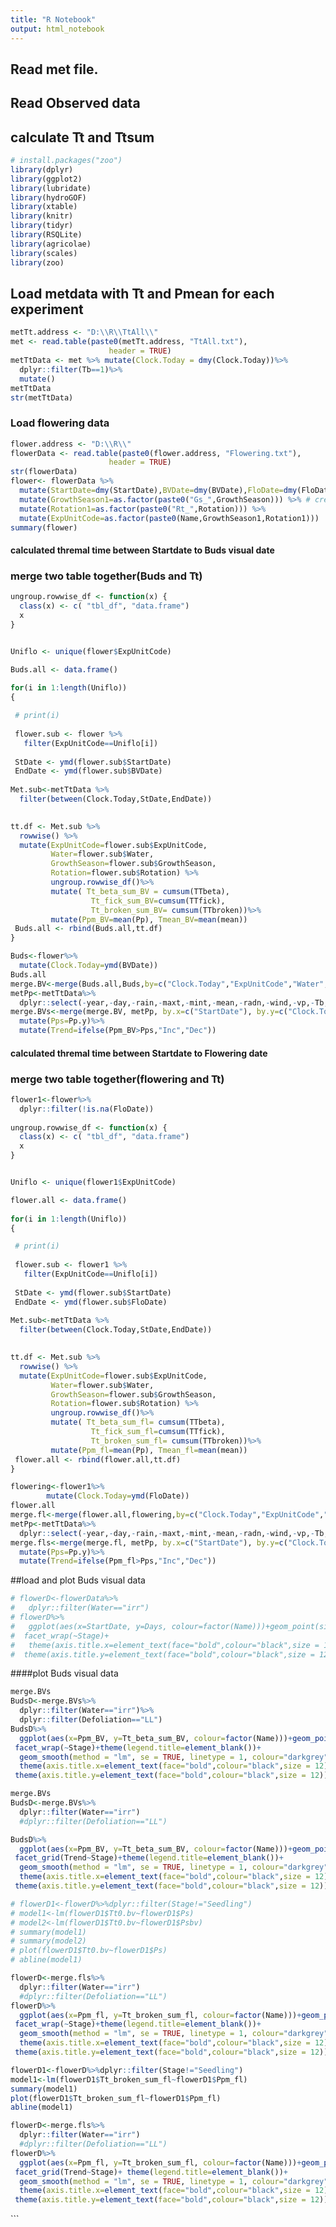 ```yaml
---
title: "R Notebook"
output: html_notebook
---
```

## Read met file.
## Read Observed data
## calculate Tt and Ttsum

```r
# install.packages("zoo")
library(dplyr)
library(ggplot2)
library(lubridate)   
library(hydroGOF)
library(xtable)
library(knitr)
library(tidyr)
library(RSQLite)
library(agricolae)
library(scales)
library(zoo)
```
## Load metdata with Tt and Pmean for each experiment
```r

metTt.address <- "D:\\R\\TtAll\\"
met <- read.table(paste0(metTt.address, "TtAll.txt"), 
                      header = TRUE)
metTtData <- met %>% mutate(Clock.Today = dmy(Clock.Today))%>%
  dplyr::filter(Tb==1)%>%
  mutate()
metTtData
str(metTtData)


```

### Load flowering data
```r

flower.address <- "D:\\R\\"
flowerData <- read.table(paste0(flower.address, "Flowering.txt"),
                      header = TRUE)
str(flowerData)
flower<- flowerData %>%
  mutate(StartDate=dmy(StartDate),BVDate=dmy(BVDate),FloDate=dmy(FloDate)) %>%
  mutate(GrowthSeason1=as.factor(paste0("Gs_",GrowthSeason))) %>% # creating more intuitive labels here
  mutate(Rotation1=as.factor(paste0("Rt_",Rotation))) %>%
  mutate(ExpUnitCode=as.factor(paste0(Name,GrowthSeason1,Rotation1))) 
summary(flower)

```
#### calculated thremal time between Startdate to Buds visual date
### merge two table together(Buds and Tt)
```r
ungroup.rowwise_df <- function(x) {
  class(x) <- c( "tbl_df", "data.frame")
  x
}


Uniflo <- unique(flower$ExpUnitCode)

Buds.all <- data.frame()
 
for(i in 1:length(Uniflo))
{

 # print(i)
  
 flower.sub <- flower %>%
   filter(ExpUnitCode==Uniflo[i]) 
  
 StDate <- ymd(flower.sub$StartDate)
 EndDate <- ymd(flower.sub$BVDate)
  
Met.sub<-metTtData %>%
  filter(between(Clock.Today,StDate,EndDate))
  

tt.df <- Met.sub %>% 
  rowwise() %>%
  mutate(ExpUnitCode=flower.sub$ExpUnitCode,
         Water=flower.sub$Water,
         GrowthSeason=flower.sub$GrowthSeason,
         Rotation=flower.sub$Rotation) %>%
         ungroup.rowwise_df()%>%
         mutate( Tt_beta_sum_BV = cumsum(TTbeta),
                  Tt_fick_sum_BV=cumsum(TTfick),
                  Tt_broken_sum_BV= cumsum(TTbroken))%>%
         mutate(Ppm_BV=mean(Pp), Tmean_BV=mean(mean))
 Buds.all <- rbind(Buds.all,tt.df)
}

```

```r
Buds<-flower%>%
  mutate(Clock.Today=ymd(BVDate))
Buds.all
merge.BV<-merge(Buds.all,Buds,by=c("Clock.Today","ExpUnitCode","Water","GrowthSeason","Rotation"))
metPp<-metTtData%>%
  dplyr::select(-year,-day,-rain,-maxt,-mint,-mean,-radn,-wind,-vp,-Tb,-Tbb,-TTbroken,-TbF,-TTfick,-TTbeta)
merge.BVs<-merge(merge.BV, metPp, by.x=c("StartDate"), by.y=c("Clock.Today"))%>%
  mutate(Pps=Pp.y)%>%
  mutate(Trend=ifelse(Ppm_BV>Pps,"Inc","Dec"))
```

#### calculated thremal time between Startdate to Flowering date
### merge two table together(flowering and Tt)
```r
flower1<-flower%>%
  dplyr::filter(!is.na(FloDate)) 
  
ungroup.rowwise_df <- function(x) {
  class(x) <- c( "tbl_df", "data.frame")
  x
}


Uniflo <- unique(flower1$ExpUnitCode)

flower.all <- data.frame()
 
for(i in 1:length(Uniflo))
{

 # print(i)
  
 flower.sub <- flower1 %>%
   filter(ExpUnitCode==Uniflo[i]) 
  
 StDate <- ymd(flower.sub$StartDate)
 EndDate <- ymd(flower.sub$FloDate)
  
Met.sub<-metTtData %>%
  filter(between(Clock.Today,StDate,EndDate))
  

tt.df <- Met.sub %>% 
  rowwise() %>%
  mutate(ExpUnitCode=flower.sub$ExpUnitCode,
         Water=flower.sub$Water,
         GrowthSeason=flower.sub$GrowthSeason,
         Rotation=flower.sub$Rotation) %>%
         ungroup.rowwise_df()%>%
         mutate( Tt_beta_sum_fl= cumsum(TTbeta),
                  Tt_fick_sum_fl=cumsum(TTfick),
                  Tt_broken_sum_fl= cumsum(TTbroken))%>%
         mutate(Ppm_fl=mean(Pp), Tmean_fl=mean(mean))
 flower.all <- rbind(flower.all,tt.df)
}

```

```r
flowering<-flower1%>%
        mutate(Clock.Today=ymd(FloDate))
flower.all
merge.fl<-merge(flower.all,flowering,by=c("Clock.Today","ExpUnitCode","Water","GrowthSeason","Rotation"))
metPp<-metTtData%>%
  dplyr::select(-year,-day,-rain,-maxt,-mint,-mean,-radn,-wind,-vp,-Tb,-Tbb,-TTbroken,-TbF,-TTfick,-TTbeta)
merge.fls<-merge(merge.fl, metPp, by.x=c("StartDate"), by.y=c("Clock.Today"))%>%
  mutate(Pps=Pp.y)%>%
  mutate(Trend=ifelse(Ppm_fl>Pps,"Inc","Dec"))


```
##load and plot Buds visual data 
```r
# flowerD<-flowerData%>%
#   dplyr::filter(Water=="irr")
# flowerD%>%
#   ggplot(aes(x=StartDate, y=Days, colour=factor(Name)))+geom_point(size=2)+theme_bw()+xlab("Date")+ylab("Days to buds visual")+
#  facet_wrap(~Stage)+
#   theme(axis.title.x=element_text(face="bold",colour="black",size = 12))+
#  theme(axis.title.y=element_text(face="bold",colour="black",size = 12))

```
####plot Buds visual data 
```r
merge.BVs
BudsD<-merge.BVs%>%
  dplyr::filter(Water=="irr")%>%
  dplyr::filter(Defoliation=="LL")
BudsD%>%
  ggplot(aes(x=Ppm_BV, y=Tt_beta_sum_BV, colour=factor(Name)))+geom_point(size=2)+theme_bw()+xlab("Mean photoperiod ")+ylab("Tt0-bv")+
 facet_wrap(~Stage)+theme(legend.title=element_blank())+
  geom_smooth(method = "lm", se = TRUE, linetype = 1, colour="darkgrey")+
  theme(axis.title.x=element_text(face="bold",colour="black",size = 12))+
 theme(axis.title.y=element_text(face="bold",colour="black",size = 12))

```
```r
merge.BVs
BudsD<-merge.BVs%>%
  dplyr::filter(Water=="irr")
  #dplyr::filter(Defoliation=="LL")

BudsD%>%
  ggplot(aes(x=Ppm_BV, y=Tt_beta_sum_BV, colour=factor(Name)))+geom_point(size=2)+theme_bw()+xlab("Mean photoperiod ")+ylab("Tt0-bv")+
 facet_grid(Trend~Stage)+theme(legend.title=element_blank())+
  geom_smooth(method = "lm", se = TRUE, linetype = 1, colour="darkgrey")+
  theme(axis.title.x=element_text(face="bold",colour="black",size = 12))+
 theme(axis.title.y=element_text(face="bold",colour="black",size = 12))

```




```r
# flowerD1<-flowerD%>%dplyr::filter(Stage!="Seedling")
# model1<-lm(flowerD1$Tt0.bv~flowerD1$Ps)
# model2<-lm(flowerD1$Tt0.bv~flowerD1$Psbv)
# summary(model1)
# summary(model2)
# plot(flowerD1$Tt0.bv~flowerD1$Ps)
# abline(model1)
```

```r
flowerD<-merge.fls%>%
  dplyr::filter(Water=="irr")
  #dplyr::filter(Defoliation=="LL")
flowerD%>%
  ggplot(aes(x=Ppm_fl, y=Tt_broken_sum_fl, colour=factor(Name)))+geom_point(size=2)+theme_bw()+xlab("Mean photoperiod ")+ylab("Tt0-fl")+
 facet_wrap(~Stage)+theme(legend.title=element_blank())+
  geom_smooth(method = "lm", se = TRUE, linetype = 1, colour="darkgrey")+
  theme(axis.title.x=element_text(face="bold",colour="black",size = 12))+
 theme(axis.title.y=element_text(face="bold",colour="black",size = 12))

```

```r
flowerD1<-flowerD%>%dplyr::filter(Stage!="Seedling")
model1<-lm(flowerD1$Tt_broken_sum_fl~flowerD1$Ppm_fl)
summary(model1)
plot(flowerD1$Tt_broken_sum_fl~flowerD1$Ppm_fl)
abline(model1)
```


```r
flowerD<-merge.fls%>%
  dplyr::filter(Water=="irr")
  #dplyr::filter(Defoliation=="LL")
flowerD%>%
  ggplot(aes(x=Ppm_fl, y=Tt_broken_sum_fl, colour=factor(Name)))+geom_point(size=2)+theme_bw()+xlab("Mean photoperiod ")+ylab("Tt0-fl")+
 facet_grid(Trend~Stage)+ theme(legend.title=element_blank())+
  geom_smooth(method = "lm", se = TRUE, linetype = 1, colour="darkgrey")+
  theme(axis.title.x=element_text(face="bold",colour="black",size = 12))+
 theme(axis.title.y=element_text(face="bold",colour="black",size = 12))

```
```


